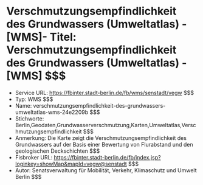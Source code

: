 # Verschmutzungsempfindlichkeit des Grundwassers (Umweltatlas) - [WMS]- Titel: Verschmutzungsempfindlichkeit des Grundwassers (Umweltatlas) - [WMS] $$$
- Service URL: https://fbinter.stadt-berlin.de/fb/wms/senstadt/vegw $$$
- Typ: WMS $$$
- Name: verschmutzungsempfindlichkeit-des-grundwassers-umweltatlas-wms-24e2209b $$$
- Stichworte: Berlin,Geodaten,Grundwasserverschmutzung,Karten,Umweltatlas,Verschmutzungsempfindlichkeit $$$
- Anmerkung: Die Karte zeigt die Verschmutzungsempfindlichkeit des Grundwassers auf der Basis einer Bewertung von Flurabstand
und den geologischen Deckschichten $$$
- Fisbroker URL: https://fbinter.stadt-berlin.de/fb/index.jsp?loginkey=showMap&mapId=vegw@senstadt $$$
- Autor: Senatsverwaltung für Mobilität, Verkehr, Klimaschutz und Umwelt Berlin $$$

